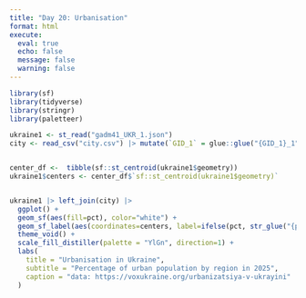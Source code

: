 ```yaml
---
title: "Day 20: Urbanisation"
format: html
execute:
  eval: true
  echo: false
  message: false
  warning: false
---
```


```r
library(sf)
library(tidyverse)
library(stringr)
library(paletteer)

ukraine1 <- st_read("gadm41_UKR_1.json")
city <- read_csv("city.csv") |> mutate(`GID_1` = glue::glue("{GID_1}_1"), pct=parse_integer(str_match(VALUE, "\\d+")))


center_df <-  tibble(sf::st_centroid(ukraine1$geometry))
ukraine1$centers <- center_df$`sf::st_centroid(ukraine1$geometry)`


ukraine1 |> left_join(city) |>
  ggplot() +  
  geom_sf(aes(fill=pct), color="white") +
  geom_sf_label(aes(coordinates=centers, label=ifelse(pct, str_glue("{pct}%"), NULL)), size=3) +
  theme_void() +
  scale_fill_distiller(palette = "YlGn", direction=1) +
  labs(
    title = "Urbanisation in Ukraine",
    subtitle = "Percentage of urban population by region in 2025",
    caption = "data: https://voxukraine.org/urbanizatsiya-v-ukrayini"
  )
```